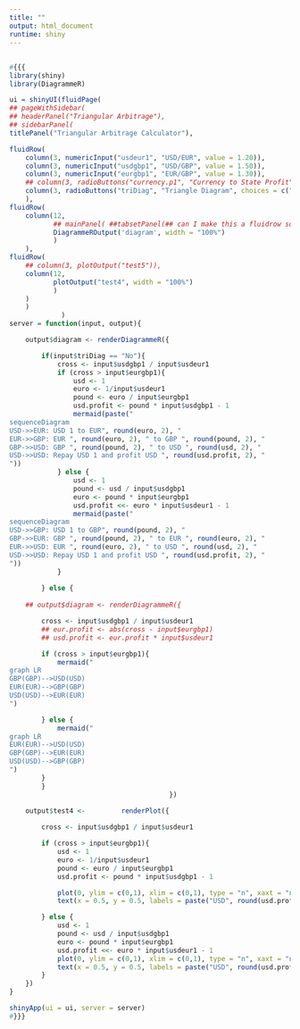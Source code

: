 ```yaml
---
title: ""
output: html_document
runtime: shiny
---
```


##

```r
#{{{
library(shiny)
library(DiagrammeR)

ui = shinyUI(fluidPage(
## pageWithSidebar(
## headerPanel("Triangular Arbitrage"),
## sidebarPanel(
titlePanel("Triangular Arbitrage Calculator"),

fluidRow(
    column(3, numericInput("usdeur1", "USD/EUR", value = 1.20)),
    column(3, numericInput("usdgbp1", "USD/GBP", value = 1.50)),
    column(3, numericInput("eurgbp1", "EUR/GBP", value = 1.30)),
    ## column(3, radioButtons("currency.p1", "Currency to State Profit", choices = c("EUR", "USD"), selected = "EUR"))
    column(3, radioButtons("triDiag", "Triangle Diagram", choices = c("Yes", "No"), selected = "No"))
    ),
fluidRow(
    column(12,
           ## mainPanel( ##tabsetPanel(## can I make this a fluidrow so can print $ arb below? 
           DiagrammeROutput('diagram', width = "100%")
           )
    ),
fluidRow(
    ## column(3, plotOutput("test5")),
    column(12,
           plotOutput("test4", width = "100%")
           )
    )
    )
             )
server = function(input, output){

    output$diagram <- renderDiagrammeR({

        if(input$triDiag == "No"){
            cross <- input$usdgbp1 / input$usdeur1          
            if (cross > input$eurgbp1){
                usd <- 1
                euro <- 1/input$usdeur1
                pound <- euro / input$eurgbp1
                usd.profit <- pound * input$usdgbp1 - 1
                mermaid(paste("
sequenceDiagram
USD->>EUR: USD 1 to EUR", round(euro, 2), "
EUR->>GBP: EUR ", round(euro, 2), " to GBP ", round(pound, 2), "
GBP->>USD: GBP ", round(pound, 2), " to USD ", round(usd, 2), "
USD->>USD: Repay USD 1 and profit USD ", round(usd.profit, 2), "
"))
            } else {
                usd <- 1
                pound <- usd / input$usdgbp1
                euro <- pound * input$eurgbp1
                usd.profit <<- euro * input$usdeur1 - 1
                mermaid(paste("
sequenceDiagram
USD->>GBP: USD 1 to GBP", round(pound, 2), "                         
GBP->>EUR: GBP ", round(pound, 2), " to EUR ", round(euro, 2), "                                
EUR->>USD: EUR ", round(euro, 2), " to USD ", round(usd, 2), "
USD->>USD: Repay USD 1 and profit USD ", round(usd.profit, 2), "
"))        
            }
            
        } else {
       
    ## output$diagram <- renderDiagrammeR({

        cross <- input$usdgbp1 / input$usdeur1
        ## eur.profit <- abs(cross - input$eurgbp1)
        ## usd.profit <- eur.profit * input$usdeur1

        if (cross > input$eurgbp1){
            mermaid("
graph LR
GBP(GBP)-->USD(USD)
EUR(EUR)-->GBP(GBP)
USD(USD)-->EUR(EUR)
")

        } else {
            mermaid("
graph LR
EUR(EUR)-->USD(USD)
GBP(GBP)-->EUR(EUR)
USD(USD)-->GBP(GBP)
")
        }
        }
                                        })
                                       
    output$test4 <-         renderPlot({

        cross <- input$usdgbp1 / input$usdeur1

        if (cross > input$eurgbp1){
            usd <- 1
            euro <- 1/input$usdeur1
            pound <- euro / input$eurgbp1
            usd.profit <- pound * input$usdgbp1 - 1

            plot(0, ylim = c(0,1), xlim = c(0,1), type = "n", xaxt = "n", yaxt = "n", ylab = "", xlab = "")
            text(x = 0.5, y = 0.5, labels = paste("USD", round(usd.profit, 2), sep = " "), cex = 5)

        } else {
            usd <- 1
            pound <- usd / input$usdgbp1
            euro <- pound * input$eurgbp1
            usd.profit <<- euro * input$usdeur1 - 1 
            plot(0, ylim = c(0,1), xlim = c(0,1), type = "n", xaxt = "n", yaxt = "n", ylab = "", xlab = "")
            text(x = 0.5, y = 0.5, labels = paste("USD", round(usd.profit, 2), sep = " "), cex = 5)
        }
    })
}

shinyApp(ui = ui, server = server)
#}}}
```
